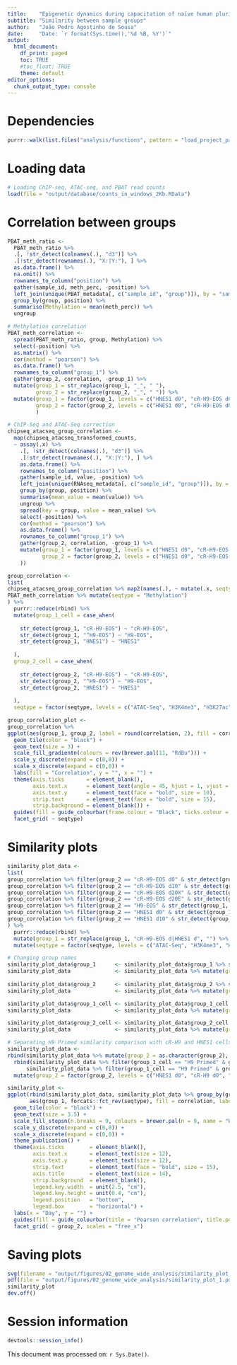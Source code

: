 ```yaml
---
title:    "Epigenetic dynamics during capacitation of naïve human pluripotent stem cells"
subtitle: "Similarity between sample groups"
author:   "João Pedro Agostinho de Sousa"
date:     "Date: `r format(Sys.time(),'%d %B, %Y')`"
output:
  html_document:
    df_print: paged
    toc: TRUE
    #toc_float: TRUE
    theme: default
editor_options:
  chunk_output_type: console
---
```


# Dependencies
```r

purrr::walk(list.files("analysis/functions", pattern = "load_project_packages", full.names = T), source)

```

# Loading data
```r

# Loading ChIP-seq, ATAC-seq, and PBAT read counts
load(file = "output/database/counts_in_windows_2Kb.RData")

```

# Correlation between groups
```r

PBAT_meth_ratio <- 
  PBAT_meth_ratio %>%
  .[, !str_detect(colnames(.), "d3")] %>% 
  .[!str_detect(rownames(.), "X:|Y:"), ] %>%
  as.data.frame() %>% 
  na.omit() %>% 
  rownames_to_column("position") %>%
  gather(sample_id, meth_perc, -position) %>%
  left_join(unique(PBAT_metadata[, c("sample_id", "group")]), by = "sample_id") %>%
  group_by(group, position) %>%
  summarise(Methylation = mean(meth_perc)) %>%
  ungroup

# Methylation correlation
PBAT_meth_correlation <- 
  spread(PBAT_meth_ratio, group, Methylation) %>% 
  select(-position) %>% 
  as.matrix() %>%
  cor(method = "pearson") %>% 
  as.data.frame() %>% 
  rownames_to_column("group_1") %>% 
  gather(group_2, correlation, -group_1) %>% 
  mutate(group_1 = str_replace(group_1, "_", " "),
         group_2 = str_replace(group_2, "_", " ")) %>% 
  mutate(group_1 = factor(group_1, levels = c("HNES1 d0", "cR-H9-EOS d0", "HNES1 d3", "cR-H9-EOS d3", "HNES1 d10", "cR-H9-EOS d10", "cR-H9-EOS d20X",  "cR-H9-EOS d20E", "H9-EOS")),
         group_2 = factor(group_2, levels = c("HNES1 d0", "cR-H9-EOS d0", "HNES1 d3", "cR-H9-EOS d3", "HNES1 d10", "cR-H9-EOS d10", "cR-H9-EOS d20X",  "cR-H9-EOS d20E", "H9-EOS"))
         )

# ChIP-Seq and ATAC-Seq correction
chipseq_atacseq_group_correlation <- 
  map(chipseq_atacseq_transformed_counts,
  ~ assay(.x) %>%
    .[, !str_detect(colnames(.), "d3")] %>% 
    .[!str_detect(rownames(.), "X:|Y:"), ] %>%
    as.data.frame() %>% 
    rownames_to_column("position") %>%
    gather(sample_id, value, -position) %>%
    left_join(unique(RNAseq_metadata[, c("sample_id", "group")]), by = "sample_id") %>%
    group_by(group, position) %>%
    summarise(mean_value = mean(value)) %>%
    ungroup %>%
    spread(key = group, value = mean_value) %>%
    select(-position) %>%
    cor(method = "pearson") %>%
    as.data.frame() %>% 
    rownames_to_column("group_1") %>% 
    gather(group_2, correlation, -group_1) %>% 
    mutate(group_1 = factor(group_1, levels = c("HNES1 d0", "cR-H9-EOS d0", "HNES1 d3", "cR-H9-EOS d3", "HNES1 d10", "cR-H9-EOS d10", "cR-H9-EOS d20X",  "cR-H9-EOS d20E", "H9-EOS")),
           group_2 = factor(group_2, levels = c("HNES1 d0", "cR-H9-EOS d0", "HNES1 d3", "cR-H9-EOS d3", "HNES1 d10", "cR-H9-EOS d10", "cR-H9-EOS d20X",  "cR-H9-EOS d20E", "H9-EOS"))
    ))

group_correlation <- 
list(
chipseq_atacseq_group_correlation %>% map2(names(.), ~ mutate(.x, seqtype = .y)) %>% purrr::reduce(rbind),
PBAT_meth_correlation %>% mutate(seqtype = "Methylation")
) %>% 
  purrr::reduce(rbind) %>%
  mutate(group_1_cell = case_when(
    
    str_detect(group_1, "cR-H9-EOS") ~ "cR-H9-EOS",
    str_detect(group_1, "^H9-EOS") ~ "H9-EOS",
    str_detect(group_1, "HNES1") ~ "HNES1"
    
  ),
  group_2_cell = case_when(
    
    str_detect(group_2, "cR-H9-EOS") ~ "cR-H9-EOS",
    str_detect(group_2, "^H9-EOS") ~ "H9-EOS",
    str_detect(group_2, "HNES1") ~ "HNES1"
    
  ),
  seqtype = factor(seqtype, levels = c("ATAC-Seq", "H3K4me3", "H3K27ac", "H3K4me1", "H3K27me3", "H3K9me3", "Methylation")))

group_correlation_plot <- 
group_correlation %>%
ggplot(aes(group_1, group_2, label = round(correlation, 2), fill = correlation)) +
  geom_tile(color = "black") +
  geom_text(size = 3) +
  scale_fill_gradientn(colours = rev(brewer.pal(11, "RdBu"))) +
  scale_y_discrete(expand = c(0,0)) +
  scale_x_discrete(expand = c(0,0)) +
  labs(fill = "Correlation", y = "", x = "") +
  theme(axis.ticks       = element_blank(),
        axis.text.x      = element_text(angle = 45, hjust = 1, vjust = 1, face = "bold", size = 10),
        axis.text.y      = element_text(face = "bold", size = 10),
        strip.text       = element_text(face = "bold", size = 15),
        strip.background = element_blank()) +
  guides(fill = guide_colourbar(frame.colour = "Black", ticks.colour = "black")) +
  facet_grid( ~ seqtype)

```

# Similarity plots
```r

similarity_plot_data <- 
list(
group_correlation %>% filter(group_2 == "cR-H9-EOS d0" & str_detect(group_1, "H9-EOS")),
group_correlation %>% filter(group_2 == "cR-H9-EOS d10" & str_detect(group_1, "H9-EOS")),
group_correlation %>% filter(group_2 == "cR-H9-EOS d20X" & str_detect(group_1, "H9-EOS")),
group_correlation %>% filter(group_2 == "cR-H9-EOS d20E" & str_detect(group_1, "H9-EOS")),
group_correlation %>% filter(group_2 == "H9-EOS" & str_detect(group_1, "H9-EOS")),
group_correlation %>% filter(group_2 == "HNES1 d0" & str_detect(group_1, "HNES1|^H9-EOS")),
group_correlation %>% filter(group_2 == "HNES1 d10" & str_detect(group_1, "HNES1|^H9-EOS"))
) %>%
  purrr::reduce(rbind) %>%
  mutate(group_1 = str_replace(group_1, "cR-H9-EOS d|HNES1 d", "") %>% factor(levels = c("0", "3", "10", "20X", "20E", "H9-EOS"))) %>% 
  mutate(seqtype = factor(seqtype, levels = c("ATAC-Seq", "H3K4me3", "H3K27ac", "H3K4me1", "H3K27me3", "H3K9me3", "Methylation")))

# Changing group names
similarity_plot_data$group_1      <- similarity_plot_data$group_1 %>% str_replace("^H9-EOS$", "H9 Primed") %>% str_remove("-EOS")
similarity_plot_data              <- similarity_plot_data %>% mutate(group_1 = factor(group_1, levels = c("0", "10", "20X", "20E", "H9 Primed")))
    
similarity_plot_data$group_2      <- similarity_plot_data$group_2 %>% str_replace("^H9-EOS$", "H9 Primed") %>% str_remove("-EOS")
similarity_plot_data              <- similarity_plot_data %>% mutate(group_2 = factor(group_2, levels = c("HNES1 d0", "cR-H9 d0", "HNES1 d10", "cR-H9 d10", "cR-H9 d20X", "cR-H9 d20E", "H9 Primed")))

similarity_plot_data$group_1_cell <- similarity_plot_data$group_1_cell %>% str_replace("^H9-EOS$", "H9 Primed") %>% str_remove("-EOS")
similarity_plot_data              <- similarity_plot_data %>% mutate(group_1_cell = factor(group_1_cell, levels = c("HNES1", "cR-H9", "H9 Primed")))

similarity_plot_data$group_2_cell <- similarity_plot_data$group_2_cell %>% str_replace("^H9-EOS$", "H9 Primed") %>% str_remove("-EOS")
similarity_plot_data              <- similarity_plot_data %>% mutate(group_2_cell = factor(group_2_cell, levels = c("HNES1", "cR-H9", "H9 Primed")))

# Separating H9 Primed similarity comparison with cR-H9 and HNES1 cells
similarity_plot_data <- 
rbind(similarity_plot_data %>% mutate(group_2 = as.character(group_2), group_2 = case_when(group_2 == "H9 Primed" ~ "H9 Primed (cR-H9)", TRUE ~ group_2)),
  rbind(similarity_plot_data %>% filter(group_1_cell == "H9 Primed" & group_2_cell == "HNES1") %>% mutate(group_1 = str_extract(group_2, "d\\d+") %>% str_remove("d")) %>% mutate(group_2 = "H9 Primed (HNES1)"),
      similarity_plot_data %>% filter(group_1_cell == "H9 Primed" & group_2_cell == "H9 Primed") %>% mutate(group_2 = "H9 Primed (HNES1)"))) %>%
  mutate(group_2 = factor(group_2, levels = c("HNES1 d0", "cR-H9 d0", "HNES1 d10", "cR-H9 d10", "cR-H9 d20X", "cR-H9 d20E", "H9 Primed (HNES1)", "H9 Primed (cR-H9)")))

similarity_plot <-
ggplot(rbind(similarity_plot_data, similarity_plot_data %>% group_by(group_1, group_2) %>% mutate(correlation = median(correlation)) %>% ungroup %>% mutate(seqtype = "Median correlation") %>% unique),
       aes(group_1, forcats::fct_rev(seqtype), fill = correlation, label = round(correlation, 2))) +
  geom_tile(color = "black") +
  geom_text(size = 3.5) +
  scale_fill_stepsn(n.breaks = 9, colours = brewer.pal(n = 9, name = "Blues")) +
  scale_y_discrete(expand = c(0,0)) +
  scale_x_discrete(expand = c(0,0)) +
  theme_publication() +
  theme(axis.ticks        = element_blank(),
        axis.text.x       = element_text(size = 12),
        axis.text.y       = element_text(size = 12),
        strip.text        = element_text(face = "bold", size = 15),
        axis.title        = element_text(size = 14),
        strip.background  = element_blank(),
        legend.key.width  = unit(2.5, "cm"),
        legend.key.height = unit(0.4, "cm"),
        legend.position   = "bottom",
        legend.box        = "horizontal") +
  labs(x = "Day", y = "") +
  guides(fill = guide_colourbar(title = "Pearson correlation", title.position = "left", title.hjust = 0.5, barwidth = unit(7, "cm"), barheight = unit(0.30, "cm"), frame.colour = "black", ticks.colour = "black")) +
  facet_grid( ~ group_2, scales = "free_x")

```

# Saving plots
```r

svg(filename = "output/figures/02_genome_wide_analysis/similarity_plot_1.svg", width = 18, height = 4)
pdf(file = "output/figures/02_genome_wide_analysis/similarity_plot_1.pdf", width = 18, height = 4)
similarity_plot
dev.off()

```

# Session information
```r

devtools::session_info()

```

This document was processed on: `r Sys.Date()`.